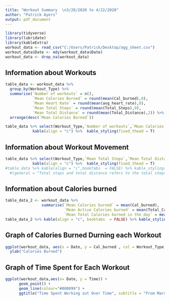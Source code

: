 ```yaml
---
title: "Workout Summary  \n3/28/2020 to 4/22/2020"
author: "Patrick Ayers"
output: pdf_document
---
```


```r
library(tidyverse)
library(lubridate)
library(kableExtra)
workout_data <- read_csv("C:/Users/Patrick/Desktop/agg_sheet.csv")
workout_data$Date <- mdy(workout_data$Date)
workout_data <- drop_na(workout_data)
```

## Information about Workouts
```r
table_data <- workout_data %>% 
  group_by(Workout_Type) %>%
  summarise(`Number of workouts` = n(),
            `Mean Calories Burned` = round(mean(Cal_burned),0),
            `Mean Heart Rate` = round(mean(avg_heart_rate),0),
            `Mean Total Steps` = round(mean(Total_Steps),0),
            `Mean Total Distance` = round(mean(Total_Distance),2)) %>%
  arrange(desc(`Mean Calories Burned`))

table_data %>% select(Workout_Type,`Number of workouts`,`Mean Calories Burned`,`Mean Heart Rate`) %>%
            kable(align = "c") %>%  kable_styling(fixed_thead = T)
```

## Information about Workout Movement
```r
table_data %>% select(Workout_Type,`Mean Total Steps`,`Mean Total Distance`) %>%
            kable(align = "c") %>%  kable_styling(fixed_thead = T)
#table_data %>% kable(align = "c",booktabs  = FALSE) %>% kable_styling(fixed_thead = T) %>%
  #(general = "Total steps and total distance refers to the total steps and total distance for a given day.")
```

## Information about Calories burned
```r
table_data_2 <- workout_data %>% 
                summarise(`Mean Calories burned` = mean(Cal_burned),
                          `Mean Active Calories burned` = mean(Total_Cals_for_the_Day),
                          `Mean Total Calories burned in the day` = mean(`Total_Cals_burned_in_day`))
table_data_2 %>% kable(align = "c", booktabs  = FALSE) %>% kable_styling(fixed_thead = T)

```

## Graph of Calories Burned Durning each Workout
```r
ggplot(workout_data, aes(x = Date, y = Cal_burned , col = Workout_Type)) + geom_point() + ggtitle("Calories Burned Over Time", subtitle = "From March 28 to April 22 2020" ) +
  ylab("Calories Burned")
```

## Graph of Time Spent for Each Workout
```r
ggplot(workout_data,aes(x= Date, y = Time)) + 
      geom_point() + 
      geom_line(colour="#000099") + 
      ggtitle("Time Spent Working out Over Time", subtitle = "From March 28 to April 22 2020") + ylab("Time Spend Workingout") 
```
